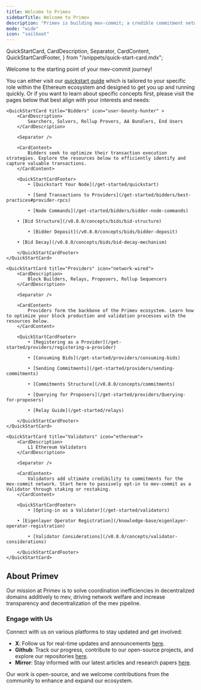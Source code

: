 ```yaml
---
title: Welcome to Primev
sidebarTitle: Welcome to Primev
description: "Primev is building mev-commit; a credible commitment network used for preconfirmations & more"
mode: "wide"
icon: "sailboat"
---
```


  QuickStartCard,
  CardDescription,
  Separator,
  CardContent,
  QuickStartCardFooter,
} from "/snippets/quick-start-card.mdx";

Welcome to the starting point of your mev-commit journey!  
  
You can either visit our [quickstart guide](/get-started/quickstart) which is tailored to your specific role within the Ethereum ecosystem and designed to get you up and running quickly.
Or if you want to learn about specific concepts first, please visit the pages below that best align with your interests and needs:

<CardGroup cols={3}>

    <QuickStartCard title="Bidders" icon="user-bounty-hunter" >
        <CardDescription>
            Searchers, Solvers, Rollup Provers, AA Bundlers, End Users
        </CardDescription>

        <Separator />

        <CardContent>
            Bidders seek to optimize their transaction execution strategies. Explore the resources below to efficiently identify and capture valuable transactions.
        </CardContent>

        <QuickStartCardFooter>
            • [Quickstart Your Node](/get-started/quickstart)

            • [Send Transactions to Providers](/get-started/bidders/best-practices#provider-rpcs)
             
            • [Node Commands](/get-started/bidders/bidder-node-commands)
			
	    • [Bid Structure](/v0.8.0/concepts/bids/bid-structure)

            • [Bidder Deposit](/v0.8.0/concepts/bids/bidder-deposit)
			
	    • [Bid Decay](/v0.8.0/concepts/bids/bid-decay-mechanism)

        </QuickStartCardFooter>
    </QuickStartCard>

    <QuickStartCard title="Providers" icon="network-wired">
        <CardDescription>
            Block Builders, Relays, Proposers, Rollup Sequencers
        </CardDescription>

        <Separator />

        <CardContent>
            Providers form the backbone of the Primev ecosystem. Learn how to optimize your block production and validation processes with the resources below.
        </CardContent>

        <QuickStartCardFooter>
            • [Registering as a Provider](/get-started/providers/registering-a-provider)

            • [Consuming Bids](/get-started/providers/consuming-bids)

            • [Sending Commitments](/get-started/providers/sending-commitments)

            • [Commitments Structure](/v0.8.0/concepts/commitments)

            • [Querying for Proposers](/get-started/providers/Querying-for-proposers)
			
			• [Relay Guide](/get-started/relays)
			
        </QuickStartCardFooter>
    </QuickStartCard>

    <QuickStartCard title="Validators" icon="ethereum">
        <CardDescription>
            L1 Ethereum Validators
        </CardDescription>

        <Separator />

        <CardContent>
            Validators add ultimate credibility to commitments for the mev-commit network. Start here to passively opt-in to mev-commit as a Validator through staking or restaking.
        </CardContent>

        <QuickStartCardFooter>
            • [Opting-in as a Validator](/get-started/validators)

	    • [Eigenlayer Operator Registration](/knowledge-base/eigenlayer-operator-registration)

            • [Validator Considerations](/v0.8.0/concepts/validator-considerations)

        </QuickStartCardFooter>
    </QuickStartCard>

</CardGroup>

## About Primev

Our mission at Primev is to solve coordination inefficiencies in decentralized domains additively to mev, driving network welfare and increase transparency and decentralization of the mev pipeline.

### Engage with Us

Connect with us on various platforms to stay updated and get involved:

- **X**: Follow us for real-time updates and announcements [here](https://x.com/primev_xyz).
- **Github**: Track our progress, contribute to our open-source projects, and explore our repositories [here](https://github.com/primev).
- **Mirror**: Stay informed with our latest articles and research papers [here](https://mirror.xyz/preconf.eth).

Our work is open-source, and we welcome contributions from the community to enhance and expand our ecosystem.
